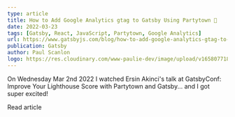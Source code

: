 ```yaml
---
type: article
title: How to Add Google Analytics gtag to Gatsby Using Partytown 🎉
date: 2022-03-23
tags: [Gatsby, React, JavaScript, Partytown, Google Analytics]
url: https://www.gatsbyjs.com/blog/how-to-add-google-analytics-gtag-to-gatsby-using-partytown
publication: Gatsby
author: Paul Scanlon
logo: https://res.cloudinary.com/www-paulie-dev/image/upload/v1658077182/paulie.dev/Logos/gatsby-logo_dgbkjm.png
---
```


On Wednesday Mar 2nd 2022 I watched Ersin Akinci's talk at GatsbyConf: Improve Your Lighthouse Score with Partytown and
Gatsby... and I got super excited!

<Cta href='https://www.gatsbyjs.com/blog/how-to-add-google-analytics-gtag-to-gatsby-using-partytown'>
  Read article
</Cta>
